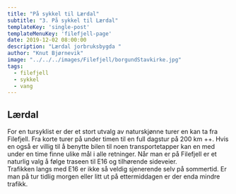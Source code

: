 ```yaml
---
title: "På sykkel til Lærdal"
subtitle: "3. På sykkel til Lærdal"
templateKey: 'single-post'
templateMenuKey: 'filefjell-page'
date: 2019-12-02 08:00:00
description: "Lærdal jorbruksbygda "
author: "Knut Bjørnevik"
image: "../../../images/Filefjell/borgundStavkirke.jpg"
tags:
  - filefjell
  - sykkel
  - vang
---
```

## Lærdal 

For en tursyklist er der et stort utvalg av naturskjønne turer en kan ta fra Filefjell. 
Fra korte turer på under timen til en full dagstur på 200 km ++. 
Hvis en også er villig til å benytte bilen til noen transportetapper kan en med under en time finne ulike mål i alle retninger.
Når man er på Filefjell er et naturlig valg å følge traseen til E16 og tilhørende sideveier.  
Trafikken langs med E16 er ikke så veldig sjenerende selv på sommertid. 
Er man på tur tidlig morgen eller litt ut på ettermiddagen er der enda mindre trafikk.
